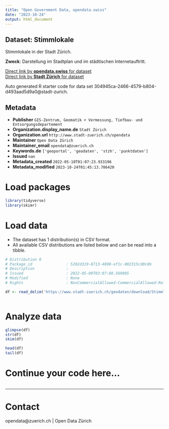 ```yaml
---
title: "Open Government Data, opendata.swiss"
date: "2023-10-24"
output: html_document
---
```


## Dataset: Stimmlokale

Stimmlokale in der Stadt Zürich.

**Zweck**: Darstellung im Stadtplan und im städtischen Internetauftritt.

[Direct link by **opendata.swiss** for dataset](https://opendata.swiss/de/dataset/stimmlokale)<br>
[Direct link by **Stadt Zürich** for dataset](https://data.stadt-zuerich.ch/dataset/geo_stimmlokale)

Auto generated R starter code for data set 304945ca-2466-4579-b804-d493aad5d9a0@stadt-zurich.

## Metadata

- **Publisher** `GIS-Zentrum, Geomatik + Vermessung, Tiefbau- und Entsorgungsdepartement`
- **Organization.display_name.de** `Stadt Zürich`
- **Organization.url** `http://www.stadt-zuerich.ch/opendata`
- **Maintainer** `Open Data Zürich`
- **Maintainer_email** `opendata@zuerich.ch`
- **Keywords.de** `['geoportal', 'geodaten', 'stzh', 'punktdaten']`
- **Issued** `nan`
- **Metadata_created** `2022-05-10T01:07:23.933196`
- **Metadata_modified** `2023-10-24T01:45:13.786420`


# Load packages

```r

library(tidyverse)
library(skimr)

```

# Load data

-   The dataset has 1 distribution(s) in CSV format.
-   All available CSV distributions are listed below and can be read into a tibble.

```r

# Distribution 0
# Package_id               : 5202d319-8713-4890-af1c-002315cd0c8b
# Description              : 
# Issued                   : 2022-05-09T03:07:08.569085
# Modified                 : None
# Rights                   : NonCommercialAllowed-CommercialAllowed-ReferenceNotRequired

df <- read_delim('https://www.stadt-zuerich.ch/geodaten/download/Stimmlokale?format=10008')



```

# Analyze data

```r

glimpse(df)
str(df)
skim(df)

head(df)
tail(df)

```

# Continue your code here...

```r

```

------------------------------------------------------------------------

# Contact

opendata@zuerich.ch | Open Data Zürich
